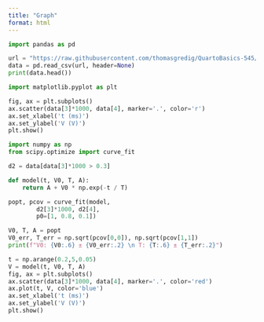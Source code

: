 ```yaml
---
title: "Graph"
format: html
---
```


```python
import pandas as pd

url = "https://raw.githubusercontent.com/thomasgredig/QuartoBasics-545/31c15c348d2058242416335392c77e929bbe149d/data/NJKC-20160310-NMR.CSV"
data = pd.read_csv(url, header=None)
print(data.head())
```

```python
import matplotlib.pyplot as plt

fig, ax = plt.subplots()
ax.scatter(data[3]*1000, data[4], marker='.', color='r')
ax.set_xlabel('t (ms)')
ax.set_ylabel('V (V)')
plt.show()
```

```python
import numpy as np
from scipy.optimize import curve_fit

d2 = data[data[3]*1000 > 0.3]

def model(t, V0, T, A):
    return A + V0 * np.exp(-t / T)

popt, pcov = curve_fit(model, 
        d2[3]*1000, d2[4], 
        p0=[1, 0.8, 0.1])

V0, T, A = popt
V0_err, T_err = np.sqrt(pcov[0,0]), np.sqrt(pcov[1,1])
print(f"V0: {V0:.6} ± {V0_err:.2} \n T: {T:.6} ± {T_err:.2}")
```

```python
t = np.arange(0.2,5,0.05)
V = model(t, V0, T, A)
fig, ax = plt.subplots()
ax.scatter(data[3]*1000, data[4], marker='.', color='red')
ax.plot(t, V, color='blue')
ax.set_xlabel('t (ms)')
ax.set_ylabel('V (V)')
plt.show()
```